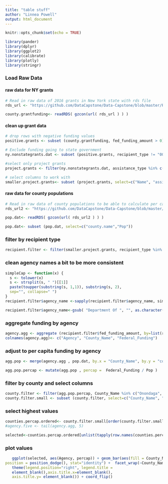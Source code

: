 ```yaml
---
title: "table stuff"
author: "Linnea Powell"
output: html_document
---
```


```r
knitr::opts_chunk$set(echo = TRUE)
```


```r
library(pander)
library(dplyr)
library(ggplot2)
library(calibrate)
library(plotly)
library(stringr)
```


### Load Raw Data

#### raw data for  NY grants
```r
# Read in raw data of 2016 grants in New York state with rds file
rds_url <- "https://github.com/DataCapstone/Data-Capstone/blob/master/Raw-Data/NYgra16_counties_named.rds?raw=true"

county.grantfunding<- readRDS( gzcon(url( rds_url ) ) )
```

#### clean up grant data
```r
# drop rows with negative funding values
positive.grants <- subset (county.grantfunding, fed_funding_amount > 0)

# Exclude funding going to state government
ny.nonstategrants.dat <- subset (positive.grants, recipient_type != "00: State government")

#select only project grants
project.grants <- filter(ny.nonstategrants.dat, assistance_type %in% c("04: Project grant"))

# select columns to work with
smaller.project.grants<- subset (project.grants, select=c("Name", "assistance_type","recipient_type", "agency_name", "fed_funding_amount"))
```

#### raw data for county populations
```r
# Read in raw data of county populations to be able to calculate per capita funding
rds_url2 <- "https://github.com/DataCapstone/Data-Capstone/blob/master/Raw-Data/NYcensus.rds?raw=true"

pop.dat<- readRDS( gzcon(url( rds_url2 ) ) )

pop.dat<- subset (pop.dat, select=c("county.name","Pop"))
```

### filter by recipient type
```r
recipient.filter <- filter(smaller.project.grants, recipient_type %in% c("20: Private higher education"))
```

### clean agency names a bit to be more consistent
```r
simpleCap <- function(x) {
  s <- tolower(x) 
  s <- strsplit(s, " ")[[1]] 
  paste(toupper(substring(s, 1,1)), substring(s, 2), 
  sep="", collapse=" ")
} 
recipient.filter$agency_name <-sapply(recipient.filter$agency_name, simpleCap)

recipient.filter$agency_name<-gsub( "Department Of ", "", as.character(recipient.filter$agency_name), n)
```

### aggregate funding by agency
```r
agency.agg <- aggregate (recipient.filter$fed_funding_amount, by=list(recipient.filter$agency_name, recipient.filter$Name), FUN=sum, na.rm=TRUE)
colnames(agency.agg)<- c("Agency", "County_Name", "Federal_Funding")
```


### adjust to per capita funding by agency

```r

agg.pop <- merge(agency.agg , pop.dat, by.x = "County_Name", by.y = "county.name", all.x=TRUE)

agg.pop.percap <- mutate(agg.pop , percap =  Federal_Funding / Pop )
```

### filter by county and select columns
```r
county.filter <- filter(agg.pop.percap, County_Name %in% c("Onondaga", "Erie", "Queens"))
county.filter.small <- subset (county.filter, select=c("County_Name", "Agency", "percap"))
```

### select highest values
```r
counties.percap.ordered<- county.filter.small[order(county.filter.small$percap), ]
#agency.five <- tail(agency.agg, 5)

selected<-counties.percap.ordered[unlist(tapply(row.names(counties.percap.ordered), counties.percap.ordered$County_Name, tail, n = 3)), ] 
```

### plot values
```r

   ggplot(selected, aes(Agency, percap)) + geom_bar(aes(fill = County_Name), 
position = position_dodge(), stat="identity") +  facet_wrap(~County_Name)+
   theme(legend.position="right", legend.title = 
   element_blank(),axis.title.x=element_blank(), 
   axis.title.y= element_blank()) + coord_flip()

```










